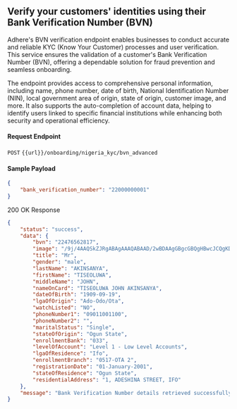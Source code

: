 ## Verify your customers' identities using their Bank Verification Number (BVN)

Adhere's BVN verification endpoint enables businesses to conduct accurate and reliable KYC (Know Your Customer) processes and user verification. This service ensures the validation of a customer's Bank Verification Number (BVN), offering a dependable solution for fraud prevention and seamless onboarding.

The endpoint provides access to comprehensive personal information, including name, phone number, date of birth, National Identification Number (NIN), local government area of origin, state of origin, customer image, and more. It also supports the auto-completion of account data, helping to identify users linked to specific financial institutions while enhancing both security and operational efficiency.

#### Request Endpoint

`POST` `{{url}}/onboarding/nigeria_kyc/bvn_advanced`

#### Sample Payload

```json
{
    "bank_verification_number": "22000000001"
}
```

200 OK Response
```json
{
    "status": "success",
    "data": {
        "bvn": "22476562817",
        "image": "/9j/4AAQSkZJRgABAgAAAQABAAD/2wBDAAgGBgcGBQgHBwcJCQgKDBQNDAsLDBkSEw8UHRofHh0aHBwgJCuG/wAa0U+5yOnY/9k=", # base-64
        "title": "Mr",
        "gender": "male",
        "lastName": "AKINSANYA",
        "firstName": "TISEOLUWA",
        "middleName": "JOHN",
        "nameOnCard": "TISEOLUWA JOHN AKINSANYA",
        "dateOfBirth": "1909-09-19",
        "lgaOfOrigin": "Ado-Odo/Ota",
        "watchListed": "NO",
        "phoneNumber1": "09011001100",
        "phoneNumber2": "",
        "maritalStatus": "Single",
        "stateOfOrigin": "Ogun State",
        "enrollmentBank": "033",
        "levelOfAccount": "Level 1 - Low Level Accounts",
        "lgaOfResidence": "Ifo",
        "enrollmentBranch": "0517-OTA 2",
        "registrationDate": "01-January-2001",
        "stateOfResidence": "Ogun State",
        "residentialAddress": "1, ADESHINA STREET, IFO"
    },
    "message": "Bank Verification Number details retrieved successfully"
}
```